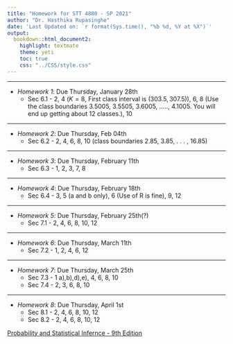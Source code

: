 ```yaml
---
title: "Homework for STT 4880 - SP 2021"
author: "Dr. Hasthika Rupasinghe"
date: 'Last Updated on: `r format(Sys.time(), "%b %d, %Y at %X")`'
output: 
  bookdown::html_document2: 
    highlight: textmate
    theme: yeti
    toc: true
    css: "../CSS/style.css"
---
```


***

* *Homework 1*: Due Thursday, January 28th
    * Sec 6.1 - 2, 4 ($K = 8$, First class interval is $(303.5, 307.5)$), 6, 8 (Use the class boundaries 3.5005, 3.5505, 3.6005, ....., 4.1005. You will end up getting about 12 classes.), 10
    

***


* *Homework 2*: Due Thursday, Feb 04th
    * Sec 6.2 - 2, 4, 6, 8, 10 (class boundaries 2.85, 3.85, . . . , 16.85)


***
  
* *Homework 3*: Due Thursday, February 11th
    * Sec 6.3 - 1, 2, 3, 7, 8

 
***

* *Homework 4*: Due Thursday, February 18th
    * Sec 6.4 - 3, 5 (a and b only), 6 (Use of R is fine), 9, 12

 
***


* *Homework 5*: Due Thursday, February 25th(?)
    * Sec 7.1 - 2, 4, 6, 8, 10, 12

***



* *Homework 6*: Due Thursday, March 11th
    * Sec 7.2 - 1, 2, 4, 6, 12

 
***



* *Homework 7*: Due Thursday, March 25th
    * Sec 7.3 - 1 a),b),d),e), 4, 6, 8, 10
    * Sec 7.4 - 2, 3, 6, 8, 10
    
 ***   
 

 * *Homework 8*: Due Thursday, April 1st
    * Sec 8.1 - 2, 4, 6, 8, 10, 12
    * Sec 8.2 - 2, 4, 6, 8, 10, 12
    
 <!--

***

 *** 
 
 * *Homework 9*: Due  Tuesday, April 14th
    * Sec 8.3 - 5, 6, 8, 10, 12 
    * Sec 8.4 - 2, 4, 6
    
 ***  
 
 * *Homework 10*: Due  Tuesday, April 21st
    * Sec 9.1 - 2, 4, 6, 8, 10
    
    
 ***  
 
 * *Homework 11*: Due Tuesday, April 28th
    * Sec 9.2 - 4, 6, 8, 10 (For Q4: $\leq$ 61, 62-78, 79 $\geq$ )
     
    
 ***  
 -->
 
[Probability and Statistical Infernce - 9th Edition](TextBook.pdf)




    
    

    
    